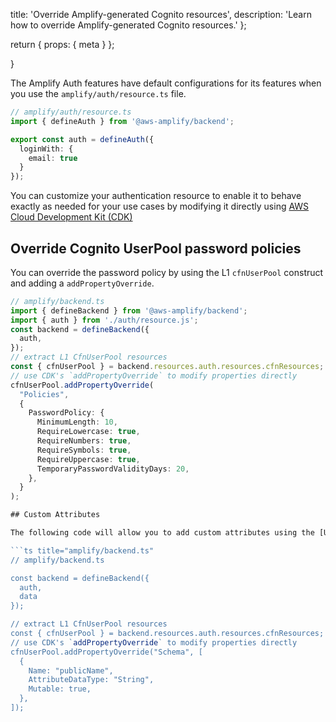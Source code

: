   title: 'Override Amplify-generated Cognito resources',
  description: 'Learn how to override Amplify-generated Cognito resources.'
};

  return {
    props: {
      meta
    }
  };

}

The Amplify Auth features have default configurations for its features when you use the `amplify/auth/resource.ts` file.

```ts title="amplify/auth/resource.ts"
// amplify/auth/resource.ts
import { defineAuth } from '@aws-amplify/backend';

export const auth = defineAuth({
  loginWith: {
    email: true
  }
});
```

You can customize your authentication resource to enable it to behave exactly as needed for your use cases by modifying it directly using [AWS Cloud Development Kit (CDK)](https://aws.amazon.com/cdk/)

## Override Cognito UserPool password policies

You can override the password policy by using the L1 `cfnUserPool` construct and adding a `addPropertyOverride`.

```ts title="amplify/backend.ts"
// amplify/backend.ts
import { defineBackend } from '@aws-amplify/backend';
import { auth } from './auth/resource.js';
const backend = defineBackend({
  auth,
});
// extract L1 CfnUserPool resources
const { cfnUserPool } = backend.resources.auth.resources.cfnResources;
// use CDK's `addPropertyOverride` to modify properties directly
cfnUserPool.addPropertyOverride(
  "Policies",
  {
    PasswordPolicy: {
      MinimumLength: 10,
      RequireLowercase: true,
      RequireNumbers: true,
      RequireSymbols: true,
      RequireUppercase: true,
      TemporaryPasswordValidityDays: 20,
    },
  }
);

## Custom Attributes

The following code will allow you to add custom attributes using the [Userpool schema](https://docs.aws.amazon.com/cdk/api/v1/docs/@aws-cdk_aws-cognito.CfnUserPool.html#schema) property with the L1 `cfnUserPool` construct.

```ts title="amplify/backend.ts"
// amplify/backend.ts

const backend = defineBackend({
  auth,
  data
});

// extract L1 CfnUserPool resources
const { cfnUserPool } = backend.resources.auth.resources.cfnResources;
// use CDK's `addPropertyOverride` to modify properties directly
cfnUserPool.addPropertyOverride("Schema", [
  {
    Name: "publicName",
    AttributeDataType: "String",
    Mutable: true,
  },
]);
```

